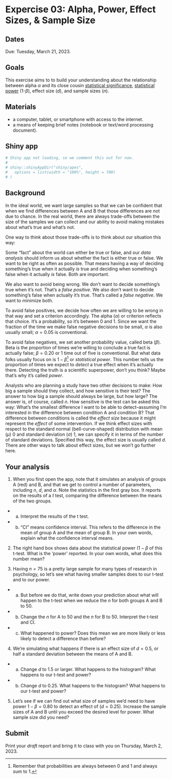 # Expercise 03: Alpha, Power, Effect Sizes, & Sample Size {#ex_apes -}

## Dates {-}

Due: [Tuesday, March 21, 2023]{.orange_due}.

## Goals {-}

This exercise aims to to build your understanding about the relationship between alpha $\alpha$ and its close cousin [statistical significance](https://forrt.org/glossary/statistical-significance/), [statistical power](https://forrt.org/glossary/statistical-power/) (1-$\beta$), effect size ($d$), and sample sizes ($n$).

## Materials {-}

- a computer, tablet, or smartphone with access to the internet.
- a means of keeping brief notes (notebook or text/word processing document).

## Shiny app {-}

```r
# Shiny app not loading, so we comment this out for now.
#
# shiny::shinyAppDir("shiny/apes",
#   options = list(width = "100%", height = 700)
# )
```

## Background {-}

In the ideal world, we want large samples so that we can be confident that when we find differences between A and B that those differences are not due to chance.
In the real world, there are always trade-offs between the size of the samples we can collect and our ability to avoid making mistakes about what's true and what's not.

One way to think about those trade-offs is to think about our situation this way:

Some "fact" about the world can either be true or false, and our *data analysis* should inform us about whether the fact is either true or false.
We want to be right as often as possible.
That means having a way of deciding something's true when it actually *is* true and deciding when something's false when it actually *is* false.
Both are important.

We also want to avoid being wrong.
We don't want to decide something's true when it's not.
That's a *false positive*.
We also don't want to decide something's false when actually it's true.
That's called a *false negative*.
We want to minimize both.

To avoid false positives, we decide how often we are willing to be wrong in that way and set a criterion accordingly.
The alpha ($\alpha$) or criterion reflects that choice.
It's a probability, so it's between 0 and 1.
Since we want the fraction of the time we make false negative decisions to be small, $\alpha$ is also usually small; $\alpha = 0.05$ is conventional.

To avoid false negatives, we set another probability value, called beta ($\beta$).
Beta is the proportion of times we're willing to conclude a true fact is actually false; $\beta = 0.20$ or 1 time out of five is conventional.
But what data folks usually focus on is $1-\beta$[^1] or *statistical power*.
This number tells us the proportion of times we expect to *detect* a true effect when it's actually there.
Detecting the truth is a scientific superpower, don't you think?
Maybe that's why it's called *power*.

Analysts who are planning a study have two other decisions to make: How big a sample should they collect, and how sensitive is their test?
The answer to how big a sample should always be large, but how large?
The answer is, of course, called $n$.
How sensitive is the test can be asked this way: What's the smallest difference I want to be able to detect--assuming I'm interested in the difference between condition A and condition B?
That difference between conditions is called the *effect size* because it might represent the *effect* of some intervention.
If we think effect sizes with respect to the standard normal (bell-curve-shaped) distribution with mean ($\mu$) 0 and standard deviation ($\sigma$) 1, we can specify it in terms of the number of standard deviations.
Specified this way, the effect size is usually called $d$.
There are other ways to talk about effect sizes, but we won't go further here.

## Your analysis {-}

1. When you first open the app, note that it simulates an analysis of groups A (red) and B, and that we get to control a number of parameters, including $n$, $d$, and $\alpha$. Note the statistics in the first gray box. It reports on the results of a $t$ test, comparing the difference between the means of the two groups. 

- a. Interpret the results of the t test.
- b. "CI" means confidence interval. This refers to the difference in the mean of group A and the mean of group B. In your own words, explain what the confidence interval means.

2. The right hand box shows data about the statistical power ($1-\beta$ of this t-test. What is the 'power' reported. In your own words, what does this number mean?

3. Having $n=75$ is a pretty large sample for many types of research in psychology, so let's see what having smaller samples does to our t-test and to our power. 
- a. But before we do that, write down your prediction about what will happen to the t-test when we reduce the $n$ for both groups A and B to 50.
- b. Change the $n$ for A to 50 and the $n$ for B to 50. Interpret the t-test and CI.
- c. What happened to power? Does this mean we are more likely or less likely to detect a difference than before?

4. We're simulating what happens if there is an effect size of $d=0.5$, or half a standard deviation between the means of A and B.
- a. Change $d$ to 1.5 or larger. What happens to the histogram? What happens to our t-test and power?
- b. Change $d$ to 0.25. What happens to the histogram? What happens to our t-test and power?

5. Let's see if we can find out what size of samples we'd need to have power $1-\beta = 0.80$ to detect an effect of ($d=0.25$). Increase the sample sizes of A and B until you exceed the desired level for power. What sample size did you need?

## Submit {-}

Print your *draft* report and bring it to class with you on Thursday, March 2, 2023.

[^1]: Remember that probabilities are always between 0 and 1 and always sum to 1.